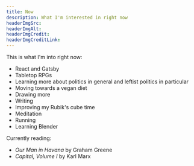 ```yaml
---
title: Now
description: What I'm interested in right now
headerImgSrc:
headerImgAlt:
headerImgCredit:
headerImgCreditLink:
---
```


This is what I'm into right now:

- React and Gatsby
- Tabletop RPGs
- Learning more about politics in general and leftist politics in particular
- Moving towards a vegan diet
- Drawing more
- Writing
- Improving my Rubik's cube time
- Meditation
- Running
- Learning Blender

Currently reading:

- _Our Man in Havana_ by Graham Greene
- _Capital, Volume I_ by Karl Marx
